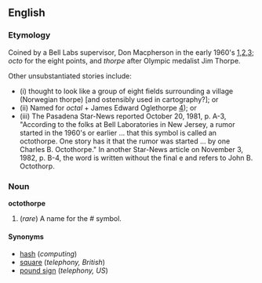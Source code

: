 ==English==

===Etymology===
Coined by a Bell Labs supervisor, Don Macpherson in the early 1960's [http://www.sigtel.com/tel_tech_octothorpe.html],[http://www.word-detective.com/072999.html#octothorpe],[http://www.quinion.com/words/weirdwords/ww-oct1.htm]; ''octo'' for the eight points, and ''thorpe'' after Olympic medalist Jim Thorpe.

Other unsubstantiated stories include:
* (i) thought to look like a group of eight fields surrounding a village (Norwegian thorpe) [and ostensibly used in cartography?]; or
* (ii) Named for ''octal'' + James Edward Oglethorpe [http://www.bartleby.com/61/88/O0028850.html]); or
* (iii) The Pasadena Star-News reported October 20, 1981, p. A-3, "According to the folks at Bell Laboratories in New Jersey, a rumor started in the 1960's or earlier ... that this symbol is called an octothorpe. One story has it that the rumor was started ... by one Charles B. Octothorpe." In another Star-News article on November 3, 1982, p. B-4, the word is written without the final e and refers to John B. Octothorp.

===Noun===
'''octothorpe'''

#(''rare'') A name for the # symbol.

====Synonyms====
*[[hash]] (''computing'')
*[[square]] (''telephony, British'')
*[[pound sign]] (''telephony, US'')
<!-- Note the sharp sign in music is a different symbol. -->